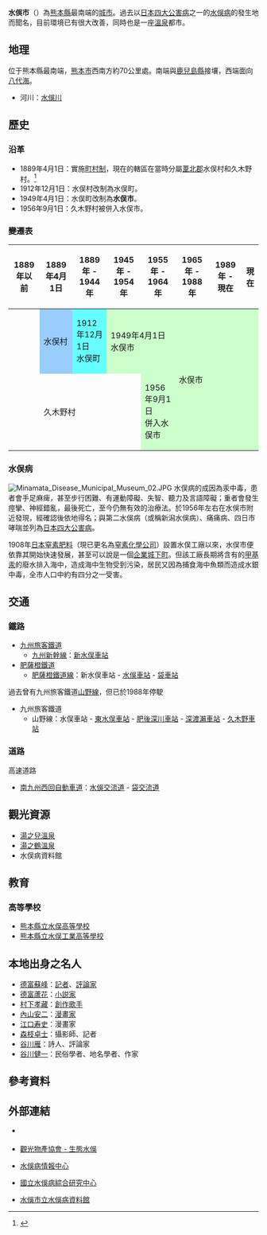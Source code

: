 {{日本都市
| 自治體名   = 水俁市
| 圖像       = [[File:Minamata_memorial_01.JPG|240px]]
| 圖像說明   = [[水俁市立水俁病資料館|水俁市立水俁病資料館]]的水俁紀念廣場{{Infobox mapframe|frame-width=240|zoom=09}}
| 市章       = [[File:Emblem_of_Minamata.gif|100px]]
| 日文原名   = 水俣市
| 平假名     = みなまたし
| 羅馬字拼音 = Minamata-shi
| 都道府縣   = 熊本縣
| 支廳       =
| 編號       = 43205-9
| 面積       = 163.29
| 邊界未定   =
| 人口       = 24,204<ref>{{Cite web| url=https://www.city.minamata.lg.jp/dynamic/statistics/pub/default.aspx?c_id=25| title=ひとのうごき| publisher=水俁市政府| language=ja| accessdate=2020-03-14| archive-date=2021-04-18| archive-url=https://web.archive.org/web/20210418114010/https://www.city.minamata.lg.jp/dynamic/statistics/pub/default.aspx?c_id=25| dead-url=no}}</ref>
| 統計時間   = 2020年2月29日
| 自治體     = [[蘆北町|蘆北町]]、[[津奈木町|津奈木町]]、[[球磨村|球磨村]]<br>'''[[鹿兒島縣|鹿兒島縣]]'''：[[出水市|出水市]]、[[伊佐市|伊佐市]]
| 花         = [[杜鵑花|杜鵑花]]
| 樹         = [[櫻树|櫻树]]
| 鳥         =
| 其他象徵物 =
| 其他象徵   =
| 市長       = {{Tsl|ja|高岡利治}}
| 卸任日期   = 2022年2月21日
| 議員數     = 16
| 郵遞區號   = 867-8555
| 所在地     = 水俁市陣內1丁目1番1號
| 電話號碼   = 966-61-1603
| 外部連結   = {{url|https://www.city.minamata.lg.jp/}}
| 地圖       = [[File:Minamata_in_Kumamoto_Prefecture.png|250px]]
| 註記       = 
}}
'''水俁市'''（{{jpn|j=水俣市|hg=みなまたし|rm=Minamata shi|f=y}}）為[[熊本縣|熊本縣]]最南端的[[城市|城市]]。過去以[[日本四大公害病|日本四大公害病]]之一的[[水俁病|水俁病]]的發生地而聞名，目前環境已有很大改善，同時也是一座[[溫泉|溫泉]]都市。

== 地理 ==
位于熊本縣最南端，[[熊本市|熊本市]]西南方約70公里處。南端與[[鹿兒島縣|鹿兒島縣]]接壤，西端面向[[八代海|八代海]]。

* 河川：[[水俁川|水俁川]]

==歷史==
===沿革===
* 1889年4月1日：實施[[町村制|町村制]]，現在的轄區在當時分屬[[葦北郡|葦北郡]]水俣村和久木野村。<ref>{{Cite web| publisher=水俣市政府| title=水俣市的簡介| url=http://www.minamatacity.jp/jpn/so-go/aramashi/aramashi.htm| accessdate=2008-12-23| language=ja| archive-url=https://web.archive.org/web/20090209161133/http://minamatacity.jp/jpn/so-go/aramashi/aramashi.htm| archive-date=2009-02-09| dead-url=yes}}</ref>
* 1912年12月1日：水俣村改制為水俣町。
* 1949年4月1日：水俣町改制為'''水俣市'''。
* 1956年9月1日：久木野村被併入水俣市。

===變遷表===
{| class="wikitable" style="font-size:x-small"
! 1889年以前
! 1889年4月1日
! 1889年 - 1944年
! 1945年 - 1954年
! 1955年 - 1964年
! 1965年 - 1988年
! 1989年 - 現在
! 現在
|-
|
| style="background-color:#9cf;" | 水俣村
| style="background-color:#6ff;" | 1912年12月1日<br />水俣町
| colspan=2 style="background-color:#cfc;" | 1949年4月1日<br />水俣市
| rowspan=2 colspan=3 style="background-color:#cfc;" | 水俣市
|-
|
| colspan=3 | 久木野村
| style="background-color:#cfc;" | 1956年9月1日<br />併入水俣市
|}

===水俣病===
[[File:Minamata_Disease_Municipal_Museum_02.JPG|thumb]]
{{main|水俣病}}
水俣病的成因為汞中毒，患者會手足麻痺，甚至步行困難、有運動障礙、失智、聽力及言語障礙；重者會發生痙攣、神經錯亂，最後死亡，至今仍無有效的治療法。於1956年左右在水俁市附近發現，經確認後依地得名；與第二水俁病（或稱新潟水俁病）、痛痛病、四日市哮喘並列為[[日本四大公害病|日本四大公害病]]。

1908年[[日本窒素肥料|日本窒素肥料]]（現已更名為[[窒素化學公司|窒素化學公司]]）設置水俣工廠以來，水俣市便依靠其開始快速發展，甚至可以說是一個[[企業城下町|企業城下町]]。但該工廠長期將含有的[[甲基汞|甲基汞]]的廢水排入海中，造成海中生物受到污染，居民又因為捕食海中魚類而造成水銀中毒，全市人口中約有四分之一受害。

==交通==
===鐵路===
* [[九州旅客鐵道|九州旅客鐵道]]
** [[九州新幹線|九州新幹線]]：[[新水俣車站|新水俣車站]]
* [[肥薩橙鐵道|肥薩橙鐵道]]
** [[肥薩橙鐵道線|肥薩橙鐵道線]]：新水俣車站 - [[水俁車站|水俁車站]] - [[袋車站|袋車站]]
過去曾有九州旅客鐵道[[山野線|山野線]]，但已於1988年停駛
* 九州旅客鐵道
** 山野線：水俣車站 - [[東水俣車站|東水俣車站]] - [[肥後深川車站|肥後深川車站]] - [[深渡瀨車站|深渡瀨車站]] - [[久木野車站|久木野車站]]

===道路===
; 高速道路
* [[南九州西回自動車道|南九州西回自動車道]]：[[水俁交流道|水俁交流道]] - [[袋交流道|袋交流道]]

== 觀光資源 ==
* [[湯之兒溫泉|湯之兒溫泉]]
* [[湯之鶴溫泉|湯之鶴溫泉]]
* 水俣病資料館

==教育==
===高等學校===
* [[熊本縣立水俣高等學校|熊本縣立水俣高等學校]]
* [[熊本縣立水俣工業高等學校|熊本縣立水俣工業高等學校]]

== 本地出身之名人 ==
* [[德富蘇峰|德富蘇峰]]：[[記者|記者]]、[[評論家|評論家]]
* [[德富蘆花|德富蘆花]]：[[小説家|小説家]]
* [[村下孝藏|村下孝藏]]：[[創作歌手|創作歌手]]
* [[內山安二|內山安二]]：[[漫畫家|漫畫家]]
* [[江口寿史|江口寿史]]：漫畫家
* [[森枝卓士|森枝卓士]]：攝影師、記者
* [[谷川雁|谷川雁]]：詩人、評論家
* [[谷川健一|谷川健一]]：民俗學者、地名學者、作家

== 參考資料 ==
{{Reflist}}

== 外部連結 ==
{{commonscat|Minamata, Kumamoto}}
{{Wikivoyage|en:Minamata|水俁市{{en icon}}}}
* {{Ja}} {{official website}}
* {{Ja}} [http://www.eco-minamata.jp/ 觀光物產協會 - 生態水俁] {{Wayback|url=http://www.eco-minamata.jp/ |date=20090113125946 }}
* {{Ja}} [https://web.archive.org/web/20081211195744/http://www.nimd.go.jp/archives/ 水俁病情報中心]
* {{Ja}} [https://web.archive.org/web/20081230024605/http://www.nimd.go.jp/ 國立水俁病綜合研究中心]
* {{Ja}} [https://web.archive.org/web/20081225105834/http://www7.ocn.ne.jp/~mimuseum/ 水俁市立水俁病資料館]

{{熊本縣}}{{Authority control}}